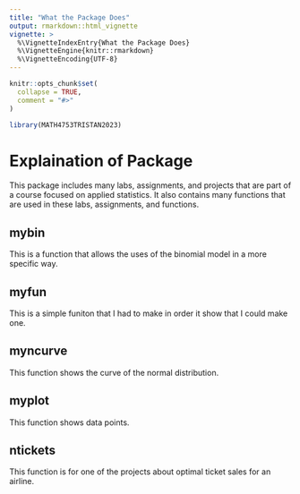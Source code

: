 ```yaml
---
title: "What the Package Does"
output: rmarkdown::html_vignette
vignette: >
  %\VignetteIndexEntry{What the Package Does}
  %\VignetteEngine{knitr::rmarkdown}
  %\VignetteEncoding{UTF-8}
---
```


```r
knitr::opts_chunk$set(
  collapse = TRUE,
  comment = "#>"
)
```

```r
library(MATH4753TRISTAN2023)
```

# Explaination of Package

This package includes many labs, assignments, and projects that are part of a course focused on applied statistics. It also contains many functions that are used in these labs, assignments, and functions.

## mybin

This is a function that allows the uses of the binomial model in a more specific way.



## myfun

This is a simple funiton that I had to make in order it show that I could make one.




## myncurve

This function shows the curve of the normal distribution.




## myplot

This function shows data points.



## ntickets

This function is for one of the projects about optimal ticket sales for an airline.



